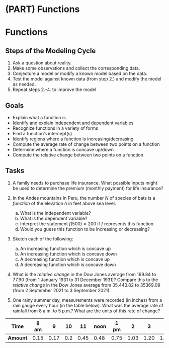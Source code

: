 
# (PART) Functions {-}

# Functions

## Steps of the Modeling Cycle

1. Ask a question about reality.
2. Make some observations and collect the corresponding data.
3. Conjecture a model or modify a known model based on the data.
4. Test the model against known data (from step 2.) and modify the model as needed.
5. Repeat steps 2.-4. to improve the model

## Goals

- Explain what a function is
- Identify and explain independent and dependent variables
- Recognize functions in a variety of forms
- Find a function's intercept(s)
- Identify regions where a function is increasing/decreasing
- Compute the average rate of change between two points on a function
- Determine where a function is concave up/down
- Compute the relative change between two points on a function


## Tasks

1. A family needs to purchase life insurance. What possible inputs might be used to determine the premium (monthly payment) for life insurance?

2. In the Andes mountains in Peru, the number $N$ of species of bats is a *function* of the elevation $h$ in feet above sea level. 
   a. What is the independent variable?
   b. What is the dependent variable?
   c. Interpret the statement $f(500)=200$ if $f$ represents this function.
   d. Would you guess this function to be increasing or decreasing?

3. Sketch each of the following:
   a. An increasing function which is concave up
   b. An increasing function which is concave down
   c. A decreasing function which is concave up
   d. A decreasing function which is concave down

4. What is the *relative change* in the Dow Jones average from 169.84 to 77.90 (from 1 January 1931 to 31 December 1931)? Compare this to the *relative change* in the Dow Jones average from 35,443.82 to 35369.09 (from 2 September 2021 to 3 September 2021).

5. One rainy summer day, measurements were recorded (in inches) from a rain gauge every hour (in the table below). What was the average rate of rainfall from 8 a.m. to 5 p.m.? What are the units of this rate of change?

**Time**   | 8 am | 9 | 10 | 11 | noon | 1 pm | 2 | 3 | 4 | 5 pm
-------|-------|-------|-------|-------|-------|-------|-------|-------|-------|-------
**Amount** | 0.15 | 0.17 | 0.2 | 0.45 | 0.48 | 0.75 | 1.03 | 1.20 | 1.45 | 1.60

 

